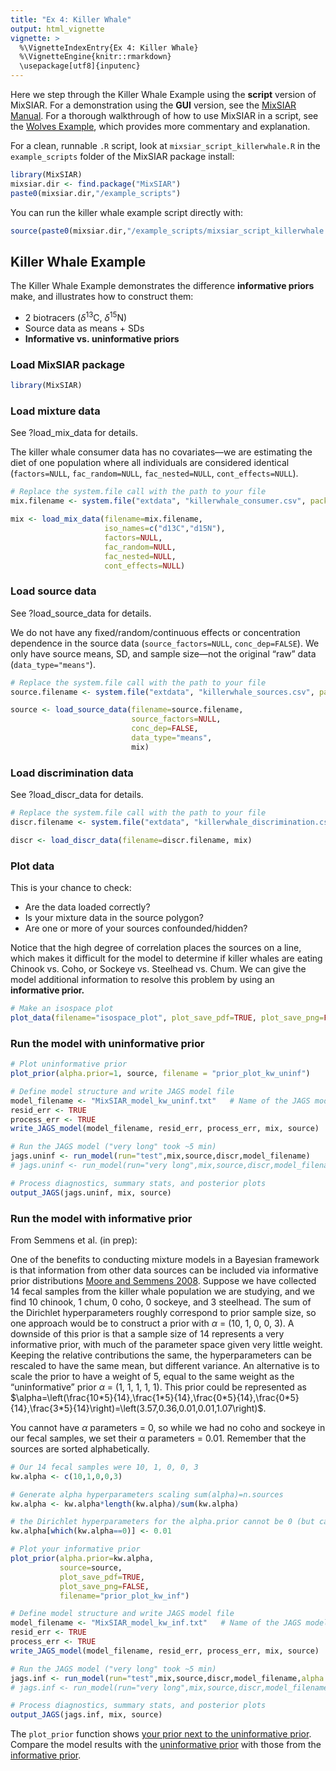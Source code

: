 ```yaml
---
title: "Ex 4: Killer Whale"
output: html_vignette
vignette: >
  %\VignetteIndexEntry{Ex 4: Killer Whale}
  %\VignetteEngine{knitr::rmarkdown}
  \usepackage[utf8]{inputenc} 
---
```


Here we step through the Killer Whale Example using the **script** version of MixSIAR. For a demonstration using the **GUI** version, see the [MixSIAR Manual](https://github.com/brianstock/MixSIAR/blob/master/inst/mixsiar_manual_small.pdf). For a thorough walkthrough of how to use MixSIAR in a script, see the [Wolves Example](http://htmlpreview.github.com/?https://github.com/brianstock/MixSIAR/blob/master/inst/doc/wolves_ex.html), which provides more commentary and explanation.

For a clean, runnable `.R` script, look at `mixsiar_script_killerwhale.R` in the `example_scripts` folder of the MixSIAR package install:
```r
library(MixSIAR)
mixsiar.dir <- find.package("MixSIAR")
paste0(mixsiar.dir,"/example_scripts")
```

You can run the killer whale example script directly with:
```r
source(paste0(mixsiar.dir,"/example_scripts/mixsiar_script_killerwhale.R"))
```

## Killer Whale Example

The Killer Whale Example demonstrates the difference **informative priors** make, and illustrates how to construct them:

+ 2 biotracers ($\delta^{13}$C, $\delta^{15}$N)
+ Source data as means + SDs
+ **Informative vs. uninformative priors**

### Load MixSIAR package

```r
library(MixSIAR)
```

### Load mixture data

See ?load_mix_data for details.

The killer whale consumer data has no covariates---we are estimating the diet of one population where all individuals are considered identical (`factors=NULL`, `fac_random=NULL`, `fac_nested=NULL`, `cont_effects=NULL`).

```r
# Replace the system.file call with the path to your file
mix.filename <- system.file("extdata", "killerwhale_consumer.csv", package = "MixSIAR")

mix <- load_mix_data(filename=mix.filename,
					 iso_names=c("d13C","d15N"),
					 factors=NULL,
					 fac_random=NULL,
					 fac_nested=NULL,
					 cont_effects=NULL)
```

### Load source data

See ?load_source_data for details.

We do not have any fixed/random/continuous effects or concentration dependence in the source data (`source_factors=NULL`, `conc_dep=FALSE`). We only have source means, SD, and sample size---not the original "raw" data (`data_type="means"`).

```r
# Replace the system.file call with the path to your file
source.filename <- system.file("extdata", "killerwhale_sources.csv", package = "MixSIAR")

source <- load_source_data(filename=source.filename,
						   source_factors=NULL,
						   conc_dep=FALSE,
						   data_type="means",
						   mix)
```

### Load discrimination data

See ?load_discr_data for details.

```r
# Replace the system.file call with the path to your file
discr.filename <- system.file("extdata", "killerwhale_discrimination.csv", package = "MixSIAR")

discr <- load_discr_data(filename=discr.filename, mix)
```

### Plot data

This is your chance to check:

+ Are the data loaded correctly?
+ Is your mixture data in the source polygon?
+ Are one or more of your sources confounded/hidden?

Notice that the high degree of correlation places the sources on a line, which makes it difficult for the model to determine if killer whales are eating Chinook vs. Coho, or Sockeye vs. Steelhead vs. Chum. We can give the model additional information to resolve this problem by using an **informative prior.**

```r
# Make an isospace plot
plot_data(filename="isospace_plot", plot_save_pdf=TRUE, plot_save_png=FALSE, mix,source,discr)
```

### Run the model with **uninformative** prior

```r
# Plot uninformative prior
plot_prior(alpha.prior=1, source, filename = "prior_plot_kw_uninf")

# Define model structure and write JAGS model file
model_filename <- "MixSIAR_model_kw_uninf.txt"   # Name of the JAGS model file
resid_err <- TRUE
process_err <- TRUE
write_JAGS_model(model_filename, resid_err, process_err, mix, source)

# Run the JAGS model ("very long" took ~5 min)
jags.uninf <- run_model(run="test",mix,source,discr,model_filename)
# jags.uninf <- run_model(run="very long",mix,source,discr,model_filename)

# Process diagnostics, summary stats, and posterior plots
output_JAGS(jags.uninf, mix, source)
```

### Run the model with **informative** prior

From Semmens et al. (in prep):

One of the benefits to conducting mixture models in a Bayesian framework is that information from other data sources can be included via informative prior distributions [Moore and Semmens 2008](http://onlinelibrary.wiley.com/doi/10.1111/j.1461-0248.2008.01163.x/full). Suppose we have collected 14 fecal samples from the killer whale population we are studying, and we find 10 chinook, 1 chum, 0 coho, 0 sockeye, and 3 steelhead. The sum of the Dirichlet hyperparameters roughly correspond to prior sample size, so one approach would be to construct a prior with $\alpha$ = (10, 1, 0, 0, 3). A downside of this prior is that a sample size of 14 represents a very informative prior, with much of the parameter space given very little weight. Keeping the relative contributions the same, the hyperparameters can be rescaled to have the same mean, but different variance. An alternative is to scale the prior to have a weight of 5, equal to the same weight as the "uninformative" prior $\alpha$ = (1, 1, 1, 1, 1). This prior could be represented as $\alpha=\left(\frac{10*5}{14},\frac{1*5}{14},\frac{0*5}{14},\frac{0*5}{14},\frac{3*5}{14}\right)=\left(3.57,0.36,0.01,0.01,1.07\right)$.

You cannot have $\alpha$ parameters = 0, so while we had no coho and sockeye in our fecal samples, we set their α parameters = 0.01. Remember that the sources are sorted alphabetically.

```r
# Our 14 fecal samples were 10, 1, 0, 0, 3
kw.alpha <- c(10,1,0,0,3)

# Generate alpha hyperparameters scaling sum(alpha)=n.sources
kw.alpha <- kw.alpha*length(kw.alpha)/sum(kw.alpha)

# the Dirichlet hyperparameters for the alpha.prior cannot be 0 (but can set = .01)
kw.alpha[which(kw.alpha==0)] <- 0.01

# Plot your informative prior
plot_prior(alpha.prior=kw.alpha,
		   source=source,
		   plot_save_pdf=TRUE,
		   plot_save_png=FALSE,
		   filename="prior_plot_kw_inf")

# Define model structure and write JAGS model file
model_filename <- "MixSIAR_model_kw_inf.txt"   # Name of the JAGS model file
resid_err <- TRUE
process_err <- TRUE
write_JAGS_model(model_filename, resid_err, process_err, mix, source)

# Run the JAGS model ("very long" took ~5 min)
jags.inf <- run_model(run="test",mix,source,discr,model_filename,alpha.prior=kw.alpha)
# jags.inf <- run_model(run="very long",mix,source,discr,model_filename,alpha.prior=kw.alpha)

# Process diagnostics, summary stats, and posterior plots
output_JAGS(jags.inf, mix, source)
```

The `plot_prior` function shows [your prior next to the uninformative prior](https://github.com/brianstock/MixSIAR/blob/master/Manual/kw_prior_plot.pdf). Compare the model results with the [uninformative prior](https://github.com/brianstock/MixSIAR/blob/master/Manual/kw_uninf_posterior_density_diet_p_global.pdf) with those from the [informative prior](https://github.com/brianstock/MixSIAR/blob/master/Manual/kw_inf_posterior_density_diet_p_global.pdf).
